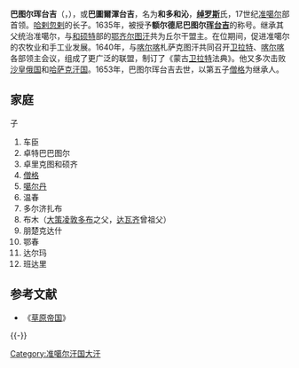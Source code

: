 '''巴图尔珲台吉'''（{{mong|m=ᠪᠠᠭᠠᠲᠤᠷ ᠬᠤᠩ ᠲᠠᠶ᠋ᠢᠵᠢ|k=Баатар хунтайж}}，{{Bd||？|1653年||catIdx=B}}），或'''巴圖爾渾台吉'''，名为'''和多和沁'''，'''[[绰罗斯|绰罗斯]]'''氏，17世纪[[准噶尔|准噶尔]]部首领。[[哈剌忽剌|哈剌忽剌]]的长子。1635年，被授予'''额尔德尼巴图尔[[珲台吉|珲台吉]]'''的称号。继承其父统治准噶尔，与[[和硕特|和硕特]]部的[[鄂齐尔图汗|鄂齐尔图汗]]共为丘尔干盟主。在位期间，促进准噶尔的农牧业和手工业发展。1640年，与[[喀尔喀|喀尔喀]]札萨克图汗共同召开[[卫拉特|卫拉特]]、[[喀尔喀|喀尔喀]]各部领主会议，组成了更广泛的联盟，制订了《蒙古[[卫拉特|卫拉特]]法典》。他又多次击败[[沙皇俄国|沙皇俄国]]和[[哈萨克汗国|哈萨克汗国]]。1653年，巴图尔珲台吉去世，以第五子[[僧格|僧格]]为继承人。

== 家庭 ==
; 子
# 车臣
# 卓特巴巴图尔
# 卓里克图和硕齐
# [[僧格|僧格]]
# [[噶尔丹|噶尔丹]]
# 温春
# 多尔济扎布
# 布木（[[大策凌敦多布|大策凌敦多布]]之父，[[达瓦齐|达瓦齐]]曾祖父）
# 朋楚克达什
# 鄂春
# 达尔玛
# 班达里

== 参考文献 ==
{{Reflist}}
* 《[[草原帝国|草原帝国]]》

{{-}}
{{start box}}
{{s-before|[[哈喇忽剌|哈喇忽剌]]}}
{{s-title|[[准噶尔汗国|准噶尔汗国]][[珲台吉|珲台吉]]（首任）/[[准噶尔部|准噶尔部]]首领|1634年—1653年}}
{{s-after|[[僧格|僧格]]}}
{{end box}}
{{准噶尔汗国统治者}}
[[Category:准噶尔汗国大汗|Category:准噶尔汗国大汗]]